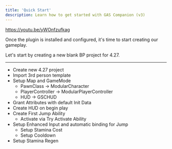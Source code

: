 ```yaml
---
title: 'Quick Start'
description: Learn how to get started with GAS Companion (v3)
---
```


https://youtu.be/yWOnfzufkag


Once the plugin is installed and configured, it's time to start creating our gameplay.

Let's start by creating a new blank BP project for 4.27.

---

- Create new 4.27 project 
- Import 3rd person template
- Setup Map and GameMode
    - PawnClass -> ModularCharacter
    - PlayerController -> ModularPlayerController
    - HUD -> GSCHUD
- Grant Attributes with default Init Data
- Create HUD on begin play
- Create First Jump Ability
    - Activate via Try Activate Ability
- Setup Enhanced Input and automatic binding for Jump
    - Setup Stamina Cost
    - Setup Cooldown
- Setup Stamina Regen
